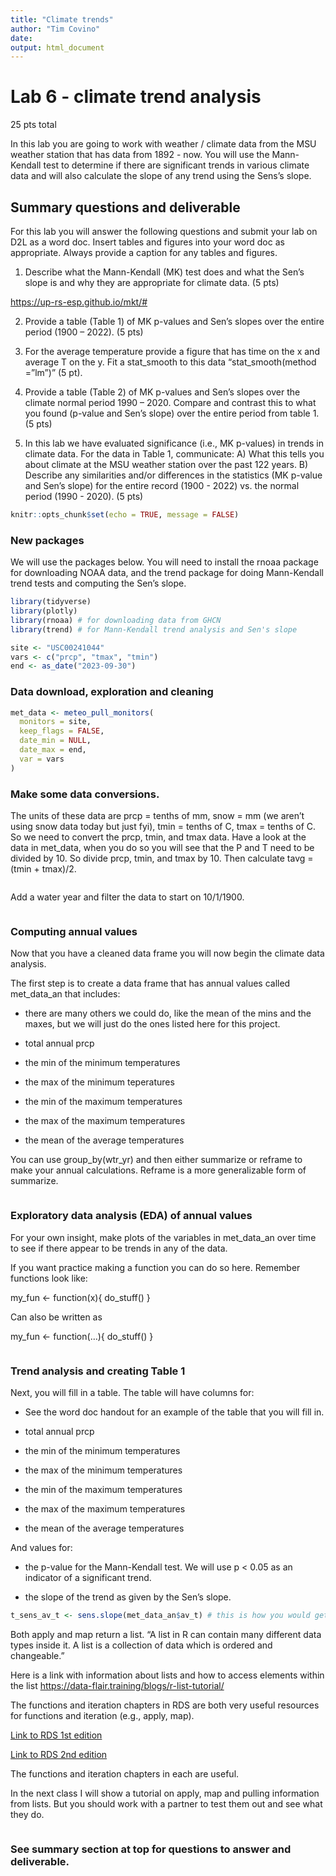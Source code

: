```yaml
---
title: "Climate trends"
author: "Tim Covino"
date: 
output: html_document
---
```


# Lab 6 - climate trend analysis
25 pts total

In this lab you are going to work with weather / climate data from the MSU weather station that has data from 1892 - now. You will use the Mann-Kendall test to determine if there are significant trends in various climate data and will also calculate the slope of any trend using the Sens's slope. 

## Summary questions and deliverable


For this lab you will answer the following questions and submit your lab on D2L as a word doc. Insert tables and figures into your word doc as appropriate. Always provide a caption for any tables and figures. 

1. Describe what the Mann-Kendall (MK) test does and what the Sen's slope is and why they are appropriate for climate data. (5 pts)

<https://up-rs-esp.github.io/mkt/#>

2. Provide a table (Table 1) of MK p-values and Sen's slopes over the entire period (1900 – 2022). (5 pts)

3. For the average temperature provide a figure that has time on the x and average T on the y. Fit a stat_smooth to this data "stat_smooth(method = "lm")" (5 pt). 

4. Provide a table (Table 2) of MK p-values and Sen's slopes over the climate normal period 1990 – 2020. Compare and contrast this to what you found (p-value and Sen’s slope) over the entire period from table 1. (5 pts)

5. In this lab we have evaluated significance (i.e., MK p-values) in trends in climate data. For the data in Table 1, communicate: A) What this tells you about climate at the MSU weather station over the past 122 years. B) Describe any similarities and/or differences in the statistics (MK p-value and Sen's slope) for the entire record (1900 - 2022) vs. the normal period (1990 - 2020). (5 pts)


```r
knitr::opts_chunk$set(echo = TRUE, message = FALSE)
```

### New packages

We will use the packages below. You will need to install the rnoaa package for downloading NOAA data, and the trend package for doing Mann-Kendall trend tests and computing the Sen's slope.

```r
library(tidyverse)
library(plotly)
library(rnoaa) # for downloading data from GHCN
library(trend) # for Mann-Kendall trend analysis and Sen's slope

```

```r
site <- "USC00241044"
vars <- c("prcp", "tmax", "tmin")
end <- as_date("2023-09-30")
```

### Data download, exploration and cleaning 
```r
met_data <- meteo_pull_monitors(
  monitors = site,
  keep_flags = FALSE,
  date_min = NULL,
  date_max = end,
  var = vars
)

```

### Make some data conversions. 

The units of these data are prcp = tenths of mm, snow = mm (we aren't using snow data today but just fyi), tmin = tenths of C, tmax = tenths of C. So we need to convert the prcp, tmin, and tmax data. Have a look at the data in met_data, when you do so you will see that the P and T need to be divided by 10. So divide prcp, tmin, and tmax by 10. Then calculate tavg = (tmin + tmax)/2.

```r


   
```

Add a water year and filter the data to start on 10/1/1900.
```r


```

### Computing annual values

Now that you have a cleaned data frame you will now begin the climate data analysis.

The first step is to create a data frame that has annual values called met_data_an that includes:

* there are many others we could do, like the mean of the mins and the maxes, but we will just do the ones listed here for this project. 

- total annual prcp
- the min of the minimum temperatures
- the max of the minimum teperatures
- the min of the maximum temperatures
- the max of the maximum temperatures
- the mean of the average temperatures

You can use group_by(wtr_yr) and then either summarize or reframe to make your annual calculations. Reframe is a more generalizable form of summarize.
```r


```

### Exploratory data analysis (EDA) of annual values 

For your own insight, make plots of the variables in met_data_an over time to see if there appear to be trends in any of the data. 

If you want practice making a function you can do so here. Remember functions look like:

my_fun <- function(x){
do_stuff()
}

Can also be written as 

my_fun <- function(...){
do_stuff()
}

```r



```

### Trend analysis and creating Table 1

Next, you will fill in a table. The table will have columns for: 

* See the word doc handout for an example of the table that you will fill in. 

- total annual prcp
- the min of the minimum temperatures
- the max of the minimum temperatures
- the min of the maximum temperatures
- the max of the maximum temperatures
- the mean of the average temperatures

And values for:

- the p-value for the Mann-Kendall test. We will use p < 0.05 as an indicator of a significant trend.

- the slope of the trend as given by the Sen's slope. 

```r
t_sens_av_t <- sens.slope(met_data_an$av_t) # this is how you would get the MK p-value and Sen's slope for one of the variables (av_t) in the data frame. Collaborate with your classmates, consult google, Stack Overflow, chatgpt (etc.) to explore how to use apply or map to do this for all the variables in the data frame. If you use code from chatgpt cite and critique it.   


```

Both apply and map return a list. "A list in R can contain many different data types inside it. A list is a collection of data which is ordered and changeable."

Here is a link with information about lists and how to access elements within the list <https://data-flair.training/blogs/r-list-tutorial/>

The functions and iteration chapters in RDS are both very useful resources for functions and iteration (e.g., apply, map). 

[Link to RDS 1st edition](https://r4ds.had.co.nz/index.html){target="_blank"}

[Link to RDS 2nd edition](https://r4ds.hadley.nz/){target="_blank"}

The functions and iteration chapters in each are useful. 

In the next class I will show a tutorial on apply, map and pulling information from lists. But you should work with a partner to test them out and see what they do.  
```r



```


### See summary section at top for questions to answer and deliverable. 



